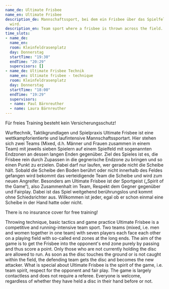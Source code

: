 ```yaml
---
name_de: Ultimate Frisbee
name_en: Ultimate Frisbee
description_de: Mannschaftssport, bei dem ein Frisbee über das Spielfeld geworfen
  wird.
description_en: Team sport where a frisbee is thrown across the field.
time_slots:
- name_de:
  name_en:
  room: Kleinfeldrasenplatz
  day: Donnerstag
  startTime: "19:30"
  endTime: "20:29"
  supervisors: []
- name_de: Ultimate Frisbee Technik
  name_en: Ultimate frisbee - technique
  room: Kleinfeldrasenplatz
  day: Donnerstag
  startTime: "18:00"
  endTime: "19:29"
  supervisors:
  - name: Paul Bärnreuther
  - name: Laura Bärnreuther
---
```


<Locale value="de">
 

 Für freies Training besteht kein Versicherungsschutz! 

 Wurftechnik, Taktikgrundlagen und Spielpraxis Ultimate Frisbee ist eine
wettkampforientierte und laufintensive Mannschaftssportart. Hier stehen sich
zwei Teams (Mixed, d.h. Männer und Frauen zusammen in einem Team) mit jeweils
sieben Spielern auf einem Spielfeld mit sogenannten Endzonen an dessen langen
Enden gegenüber. Ziel des Spieles ist es, die Frisbee rein durch Zupassen in die
gegnerische Endzone zu bringen und so einen Punkt zu erzielen. Dabei darf nur
laufen, wer gerade nicht die Scheibe hält. Sobald die Scheibe den Boden berührt
oder nicht innerhalb des Feldes gefangen wird bekommt das verteidigende Team die
Scheibe und wird zum neuen Angreifer. Besonders am Ultimate Frisbee ist der
Sportgeist („Spirit of the Game“), also Zusammenhalt im Team, Respekt dem Gegner
gegenüber und Fairplay. Dabei ist das Spiel weitgehend berührungslos und kommt
ohne Schiedsrichter aus. Willkommen ist jeder, egal ob er schon einmal eine
Scheibe in der Hand hatte oder nicht.

</Locale>
<Locale value="en">
 

 There is no insurance cover for free training! 

 Throwing technique, basic tactics and game practice Ultimate Frisbee is a
competitive and running-intensive team sport. Two teams (mixed, i.e. men and
women together in one team) with seven players each face each other on a playing
field with so-called end zones at the long ends. The aim of the game is to get
the Frisbee into the opponent's end zone purely by passing and thus score a
point. Only those who are not currently holding the disc are allowed to run. As
soon as the disc touches the ground or is not caught within the field, the
defending team gets the disc and becomes the new attacker. What is special about
Ultimate Frisbee is the spirit of the game, i.e. team spirit, respect for the
opponent and fair play. The game is largely contactless and does not require a
referee. Everyone is welcome, regardless of whether they have held a disc in
their hand before or not.

</Locale>
